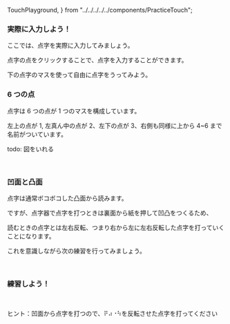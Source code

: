   TouchPlayground,
} from "../../../../../components/PracticeTouch";

### 実際に入力しよう！

ここでは、点字を実際に入力してみましょう。

点字の点をクリックすることで、点字を入力することができます。

下の点字のマスを使って自由に点字をうってみよう。

<TouchPlayground />

### 6 つの点

点字は 6 つの点が 1 つのマスを構成しています。

左上の点が 1, 左真ん中の点が 2、左下の点が 3、右側も同様に上から 4~6 まで名前がついています。

todo: 図をいれる

<br />

### 凹面と凸面

点字は通常ボコボコした凸面から読みます。

ですが、点字器で点字を打つときは裏面から紙を押して凹凸をつくるため、

読むときの点字とは左右反転、つまり右から左に左右反転した点字を打っていくことになります。

これを意識しながら次の練習を行ってみましょう。

<br />

### 練習しよう！

<PracticeTouch
  question="Q1 「め」(⠿)を入力してください。"
  answer="め"
  length={1}
  brailleDotCount={6}
/>
<br />
<PracticeTouch
  question="Q2 「てんじ」(⠟⠴⠐⠳)を入力してください。"
  answer="てんじ"
  length={4}
  brailleDotCount={6}
/>

ヒント：凹面から点字を打つので、⠟⠴⠐⠳を反転させた点字を打ってください
